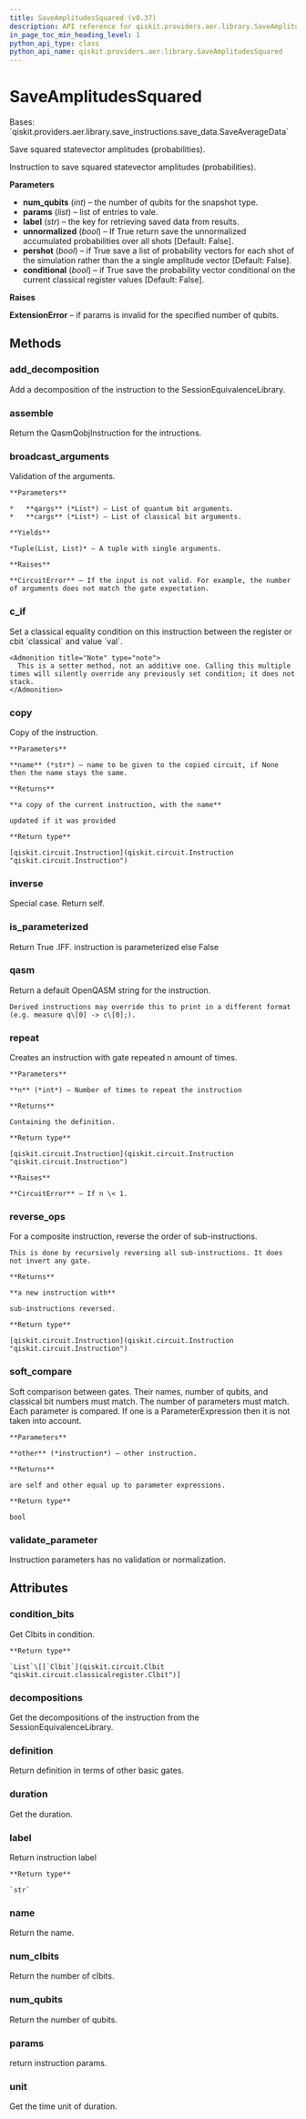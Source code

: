```yaml
---
title: SaveAmplitudesSquared (v0.37)
description: API reference for qiskit.providers.aer.library.SaveAmplitudesSquared in qiskit v0.37
in_page_toc_min_heading_level: 1
python_api_type: class
python_api_name: qiskit.providers.aer.library.SaveAmplitudesSquared
---
```


# SaveAmplitudesSquared

<Class id="qiskit.providers.aer.library.SaveAmplitudesSquared" isDedicatedPage={true} github="https://github.com/qiskit/qiskit-aer/tree/stable/0.10/qiskit/providers/aer/library/save_instructions/save_amplitudes.py" signature="SaveAmplitudesSquared(num_qubits, params, label='amplitudes_squared', unnormalized=False, pershot=False, conditional=False)" modifiers="class">
  Bases: `qiskit.providers.aer.library.save_instructions.save_data.SaveAverageData`

  Save squared statevector amplitudes (probabilities).

  Instruction to save squared statevector amplitudes (probabilities).

  **Parameters**

  *   **num\_qubits** (*int*) – the number of qubits for the snapshot type.
  *   **params** (*list*) – list of entries to vale.
  *   **label** (*str*) – the key for retrieving saved data from results.
  *   **unnormalized** (*bool*) – If True return save the unnormalized accumulated probabilities over all shots \[Default: False].
  *   **pershot** (*bool*) – if True save a list of probability vectors for each shot of the simulation rather than the a single amplitude vector \[Default: False].
  *   **conditional** (*bool*) – if True save the probability vector conditional on the current classical register values \[Default: False].

  **Raises**

  **ExtensionError** – if params is invalid for the specified number of qubits.

  ## Methods

  <span id="qiskit-providers-aer-library-saveamplitudessquared-add-decomposition" />

  ### add\_decomposition

  <Function id="qiskit.providers.aer.library.SaveAmplitudesSquared.add_decomposition" signature="SaveAmplitudesSquared.add_decomposition(decomposition)">
    Add a decomposition of the instruction to the SessionEquivalenceLibrary.
  </Function>

  <span id="qiskit-providers-aer-library-saveamplitudessquared-assemble" />

  ### assemble

  <Function id="qiskit.providers.aer.library.SaveAmplitudesSquared.assemble" signature="SaveAmplitudesSquared.assemble()">
    Return the QasmQobjInstruction for the intructions.
  </Function>

  <span id="qiskit-providers-aer-library-saveamplitudessquared-broadcast-arguments" />

  ### broadcast\_arguments

  <Function id="qiskit.providers.aer.library.SaveAmplitudesSquared.broadcast_arguments" signature="SaveAmplitudesSquared.broadcast_arguments(qargs, cargs)">
    Validation of the arguments.

    **Parameters**

    *   **qargs** (*List*) – List of quantum bit arguments.
    *   **cargs** (*List*) – List of classical bit arguments.

    **Yields**

    *Tuple(List, List)* – A tuple with single arguments.

    **Raises**

    **CircuitError** – If the input is not valid. For example, the number of arguments does not match the gate expectation.
  </Function>

  <span id="qiskit-providers-aer-library-saveamplitudessquared-c-if" />

  ### c\_if

  <Function id="qiskit.providers.aer.library.SaveAmplitudesSquared.c_if" signature="SaveAmplitudesSquared.c_if(classical, val)">
    Set a classical equality condition on this instruction between the register or cbit `classical` and value `val`.

    <Admonition title="Note" type="note">
      This is a setter method, not an additive one. Calling this multiple times will silently override any previously set condition; it does not stack.
    </Admonition>
  </Function>

  <span id="qiskit-providers-aer-library-saveamplitudessquared-copy" />

  ### copy

  <Function id="qiskit.providers.aer.library.SaveAmplitudesSquared.copy" signature="SaveAmplitudesSquared.copy(name=None)">
    Copy of the instruction.

    **Parameters**

    **name** (*str*) – name to be given to the copied circuit, if None then the name stays the same.

    **Returns**

    **a copy of the current instruction, with the name**

    updated if it was provided

    **Return type**

    [qiskit.circuit.Instruction](qiskit.circuit.Instruction "qiskit.circuit.Instruction")
  </Function>

  <span id="qiskit-providers-aer-library-saveamplitudessquared-inverse" />

  ### inverse

  <Function id="qiskit.providers.aer.library.SaveAmplitudesSquared.inverse" signature="SaveAmplitudesSquared.inverse()">
    Special case. Return self.
  </Function>

  <span id="qiskit-providers-aer-library-saveamplitudessquared-is-parameterized" />

  ### is\_parameterized

  <Function id="qiskit.providers.aer.library.SaveAmplitudesSquared.is_parameterized" signature="SaveAmplitudesSquared.is_parameterized()">
    Return True .IFF. instruction is parameterized else False
  </Function>

  <span id="qiskit-providers-aer-library-saveamplitudessquared-qasm" />

  ### qasm

  <Function id="qiskit.providers.aer.library.SaveAmplitudesSquared.qasm" signature="SaveAmplitudesSquared.qasm()">
    Return a default OpenQASM string for the instruction.

    Derived instructions may override this to print in a different format (e.g. measure q\[0] -> c\[0];).
  </Function>

  <span id="qiskit-providers-aer-library-saveamplitudessquared-repeat" />

  ### repeat

  <Function id="qiskit.providers.aer.library.SaveAmplitudesSquared.repeat" signature="SaveAmplitudesSquared.repeat(n)">
    Creates an instruction with gate repeated n amount of times.

    **Parameters**

    **n** (*int*) – Number of times to repeat the instruction

    **Returns**

    Containing the definition.

    **Return type**

    [qiskit.circuit.Instruction](qiskit.circuit.Instruction "qiskit.circuit.Instruction")

    **Raises**

    **CircuitError** – If n \< 1.
  </Function>

  <span id="qiskit-providers-aer-library-saveamplitudessquared-reverse-ops" />

  ### reverse\_ops

  <Function id="qiskit.providers.aer.library.SaveAmplitudesSquared.reverse_ops" signature="SaveAmplitudesSquared.reverse_ops()">
    For a composite instruction, reverse the order of sub-instructions.

    This is done by recursively reversing all sub-instructions. It does not invert any gate.

    **Returns**

    **a new instruction with**

    sub-instructions reversed.

    **Return type**

    [qiskit.circuit.Instruction](qiskit.circuit.Instruction "qiskit.circuit.Instruction")
  </Function>

  <span id="qiskit-providers-aer-library-saveamplitudessquared-soft-compare" />

  ### soft\_compare

  <Function id="qiskit.providers.aer.library.SaveAmplitudesSquared.soft_compare" signature="SaveAmplitudesSquared.soft_compare(other)">
    Soft comparison between gates. Their names, number of qubits, and classical bit numbers must match. The number of parameters must match. Each parameter is compared. If one is a ParameterExpression then it is not taken into account.

    **Parameters**

    **other** (*instruction*) – other instruction.

    **Returns**

    are self and other equal up to parameter expressions.

    **Return type**

    bool
  </Function>

  <span id="qiskit-providers-aer-library-saveamplitudessquared-validate-parameter" />

  ### validate\_parameter

  <Function id="qiskit.providers.aer.library.SaveAmplitudesSquared.validate_parameter" signature="SaveAmplitudesSquared.validate_parameter(parameter)">
    Instruction parameters has no validation or normalization.
  </Function>

  ## Attributes

  ### condition\_bits

  <Attribute id="qiskit.providers.aer.library.SaveAmplitudesSquared.condition_bits">
    Get Clbits in condition.

    **Return type**

    `List`\[[`Clbit`](qiskit.circuit.Clbit "qiskit.circuit.classicalregister.Clbit")]
  </Attribute>

  ### decompositions

  <Attribute id="qiskit.providers.aer.library.SaveAmplitudesSquared.decompositions">
    Get the decompositions of the instruction from the SessionEquivalenceLibrary.
  </Attribute>

  ### definition

  <Attribute id="qiskit.providers.aer.library.SaveAmplitudesSquared.definition">
    Return definition in terms of other basic gates.
  </Attribute>

  ### duration

  <Attribute id="qiskit.providers.aer.library.SaveAmplitudesSquared.duration">
    Get the duration.
  </Attribute>

  ### label

  <Attribute id="qiskit.providers.aer.library.SaveAmplitudesSquared.label">
    Return instruction label

    **Return type**

    `str`
  </Attribute>

  ### name

  <Attribute id="qiskit.providers.aer.library.SaveAmplitudesSquared.name">
    Return the name.
  </Attribute>

  ### num\_clbits

  <Attribute id="qiskit.providers.aer.library.SaveAmplitudesSquared.num_clbits">
    Return the number of clbits.
  </Attribute>

  ### num\_qubits

  <Attribute id="qiskit.providers.aer.library.SaveAmplitudesSquared.num_qubits">
    Return the number of qubits.
  </Attribute>

  ### params

  <Attribute id="qiskit.providers.aer.library.SaveAmplitudesSquared.params">
    return instruction params.
  </Attribute>

  ### unit

  <Attribute id="qiskit.providers.aer.library.SaveAmplitudesSquared.unit">
    Get the time unit of duration.
  </Attribute>
</Class>

